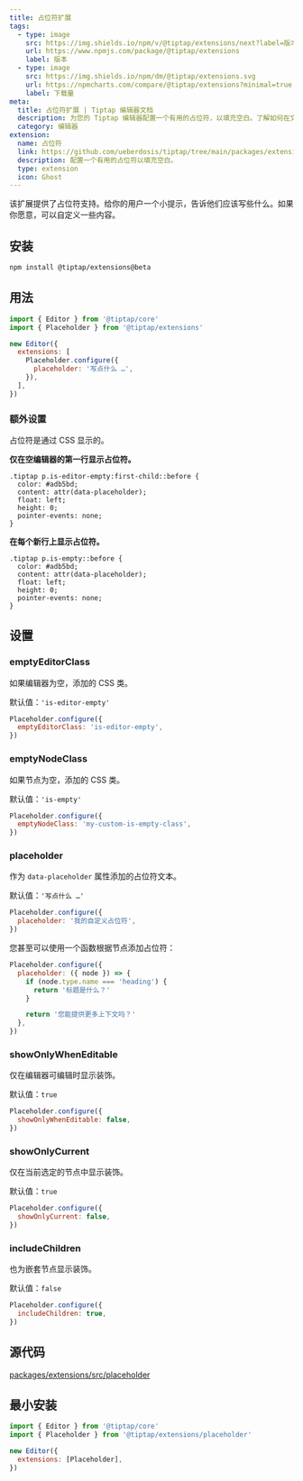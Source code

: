 ```yaml
---
title: 占位符扩展
tags:
  - type: image
    src: https://img.shields.io/npm/v/@tiptap/extensions/next?label=版本
    url: https://www.npmjs.com/package/@tiptap/extensions
    label: 版本
  - type: image
    src: https://img.shields.io/npm/dm/@tiptap/extensions.svg
    url: https://npmcharts.com/compare/@tiptap/extensions?minimal=true
    label: 下载量
meta:
  title: 占位符扩展 | Tiptap 编辑器文档
  description: 为您的 Tiptap 编辑器配置一个有用的占位符，以填充空白。了解如何在文档中设置和使用它！
  category: 编辑器
extension:
  name: 占位符
  link: https://github.com/ueberdosis/tiptap/tree/main/packages/extensions
  description: 配置一个有用的占位符以填充空白。
  type: extension
  icon: Ghost
---
```



该扩展提供了占位符支持。给你的用户一个小提示，告诉他们应该写些什么。如果你愿意，可以自定义一些内容。

<CodeDemo path="/Extensions/Placeholder" />

## 安装

```bash
npm install @tiptap/extensions@beta
```

## 用法

```js
import { Editor } from '@tiptap/core'
import { Placeholder } from '@tiptap/extensions'

new Editor({
  extensions: [
    Placeholder.configure({
      placeholder: '写点什么 …',
    }),
  ],
})
```

### 额外设置

占位符是通过 CSS 显示的。

**仅在空编辑器的第一行显示占位符。**

```
.tiptap p.is-editor-empty:first-child::before {
  color: #adb5bd;
  content: attr(data-placeholder);
  float: left;
  height: 0;
  pointer-events: none;
}
```

**在每个新行上显示占位符。**

```
.tiptap p.is-empty::before {
  color: #adb5bd;
  content: attr(data-placeholder);
  float: left;
  height: 0;
  pointer-events: none;
}
```

## 设置

### emptyEditorClass

如果编辑器为空，添加的 CSS 类。

默认值：`'is-editor-empty'`

```js
Placeholder.configure({
  emptyEditorClass: 'is-editor-empty',
})
```

### emptyNodeClass

如果节点为空，添加的 CSS 类。

默认值：`'is-empty'`

```js
Placeholder.configure({
  emptyNodeClass: 'my-custom-is-empty-class',
})
```

### placeholder

作为 `data-placeholder` 属性添加的占位符文本。

默认值：`'写点什么 …'`

```js
Placeholder.configure({
  placeholder: '我的自定义占位符',
})
```

您甚至可以使用一个函数根据节点添加占位符：

```js
Placeholder.configure({
  placeholder: ({ node }) => {
    if (node.type.name === 'heading') {
      return '标题是什么？'
    }

    return '您能提供更多上下文吗？'
  },
})
```

### showOnlyWhenEditable

仅在编辑器可编辑时显示装饰。

默认值：`true`

```js
Placeholder.configure({
  showOnlyWhenEditable: false,
})
```

### showOnlyCurrent

仅在当前选定的节点中显示装饰。

默认值：`true`

```js
Placeholder.configure({
  showOnlyCurrent: false,
})
```

### includeChildren

也为嵌套节点显示装饰。

默认值：`false`

```js
Placeholder.configure({
  includeChildren: true,
})
```

## 源代码

[packages/extensions/src/placeholder](https://github.com/ueberdosis/tiptap/blob/main/packages/extensions/src/placeholder)

## 最小安装

```js
import { Editor } from '@tiptap/core'
import { Placeholder } from '@tiptap/extensions/placeholder'

new Editor({
  extensions: [Placeholder],
})
```